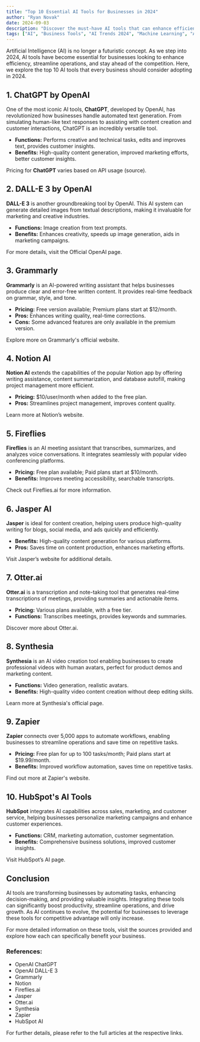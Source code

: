 ```yaml
---
title: "Top 10 Essential AI Tools for Businesses in 2024"
author: "Ryan Novak"
date: 2024-09-03
description: "Discover the must-have AI tools that can enhance efficiency, automate tasks, and drive growth for businesses in 2024."
tags: ["AI", "Business Tools", "AI Trends 2024", "Machine Learning", "Artificial Intelligence", "Productivity Tools", "AI Automation"]
---
```



Artificial Intelligence (AI) is no longer a futuristic concept. As we step into 2024, AI tools have become essential for businesses looking to enhance efficiency, streamline operations, and stay ahead of the competition. Here, we explore the top 10 AI tools that every business should consider adopting in 2024.

## 1. ChatGPT by OpenAI
One of the most iconic AI tools, **ChatGPT**, developed by OpenAI, has revolutionized how businesses handle automated text generation. From simulating human-like text responses to assisting with content creation and customer interactions, ChatGPT is an incredibly versatile tool.

- **Functions:** Performs creative and technical tasks, edits and improves text, provides customer insights.
- **Benefits:** High-quality content generation, improved marketing efforts, better customer insights.

Pricing for **ChatGPT** varies based on API usage (<ExternalLink href="https://www.openai.com/api">source</ExternalLink>).

## 2. DALL-E 3 by OpenAI
**DALL-E 3** is another groundbreaking tool by OpenAI. This AI system can generate detailed images from textual descriptions, making it invaluable for marketing and creative industries.

- **Functions:** Image creation from text prompts.
- **Benefits:** Enhances creativity, speeds up image generation, aids in marketing campaigns.

For more details, visit the <ExternalLink href="https://www.openai.com/dall-e-3">Official OpenAI page</ExternalLink>.

## 3. Grammarly
**Grammarly** is an AI-powered writing assistant that helps businesses produce clear and error-free written content. It provides real-time feedback on grammar, style, and tone.

- **Pricing:** Free version available; Premium plans start at $12/month.
- **Pros:** Enhances writing quality, real-time corrections.
- **Cons:** Some advanced features are only available in the premium version.

Explore more on <ExternalLink href="https://www.grammarly.com">Grammarly's official website</ExternalLink>.

## 4. Notion AI
**Notion AI** extends the capabilities of the popular Notion app by offering writing assistance, content summarization, and database autofill, making project management more efficient.

- **Pricing:** $10/user/month when added to the free plan.
- **Pros:** Streamlines project management, improves content quality.

Learn more at <ExternalLink href="https://www.notion.so">Notion’s website</ExternalLink>.

## 5. Fireflies
**Fireflies** is an AI meeting assistant that transcribes, summarizes, and analyzes voice conversations. It integrates seamlessly with popular video conferencing platforms.

- **Pricing:** Free plan available; Paid plans start at $10/month.
- **Benefits:** Improves meeting accessibility, searchable transcripts.

Check out <ExternalLink href="https://www.fireflies.ai">Fireflies.ai</ExternalLink> for more information.

## 6. Jasper AI
**Jasper** is ideal for content creation, helping users produce high-quality writing for blogs, social media, and ads quickly and efficiently.

- **Benefits:** High-quality content generation for various platforms.
- **Pros:** Saves time on content production, enhances marketing efforts.

Visit <ExternalLink href="https://www.jasper.ai">Jasper’s website</ExternalLink> for additional details.

## 7. Otter.ai
**Otter.ai** is a transcription and note-taking tool that generates real-time transcriptions of meetings, providing summaries and actionable items.

- **Pricing:** Various plans available, with a free tier.
- **Functions:** Transcribes meetings, provides keywords and summaries.

Discover more about <ExternalLink href="https://www.otter.ai">Otter.ai</ExternalLink>.

## 8. Synthesia
**Synthesia** is an AI video creation tool enabling businesses to create professional videos with human avatars, perfect for product demos and marketing content.

- **Functions:** Video generation, realistic avatars.
- **Benefits:** High-quality video content creation without deep editing skills.

Learn more at <ExternalLink href="https://www.synthesia.io">Synthesia's official page</ExternalLink>.

## 9. Zapier
**Zapier** connects over 5,000 apps to automate workflows, enabling businesses to streamline operations and save time on repetitive tasks.

- **Pricing:** Free plan for up to 100 tasks/month; Paid plans start at $19.99/month.
- **Benefits:** Improved workflow automation, saves time on repetitive tasks.

Find out more at <ExternalLink href="https://www.zapier.com">Zapier's website</ExternalLink>.

## 10. HubSpot's AI Tools
**HubSpot** integrates AI capabilities across sales, marketing, and customer service, helping businesses personalize marketing campaigns and enhance customer experiences.

- **Functions:** CRM, marketing automation, customer segmentation.
- **Benefits:** Comprehensive business solutions, improved customer insights.

Visit <ExternalLink href="https://www.hubspot.com">HubSpot’s AI page</ExternalLink>.

## Conclusion
AI tools are transforming businesses by automating tasks, enhancing decision-making, and providing valuable insights. Integrating these tools can significantly boost productivity, streamline operations, and drive growth. As AI continues to evolve, the potential for businesses to leverage these tools for competitive advantage will only increase.

For more detailed information on these tools, visit the sources provided and explore how each can specifically benefit your business.

### References:
- <ExternalLink href="https://www.openai.com/api">OpenAI ChatGPT</ExternalLink>
- <ExternalLink href="https://www.openai.com/dall-e-3">OpenAI DALL-E 3</ExternalLink>
- <ExternalLink href="https://www.grammarly.com">Grammarly</ExternalLink>
- <ExternalLink href="https://www.notion.so">Notion</ExternalLink>
- <ExternalLink href="https://www.fireflies.ai">Fireflies.ai</ExternalLink>
- <ExternalLink href="https://www.jasper.ai">Jasper</ExternalLink>
- <ExternalLink href="https://www.otter.ai">Otter.ai</ExternalLink>
- <ExternalLink href="https://www.synthesia.io">Synthesia</ExternalLink>
- <ExternalLink href="https://www.zapier.com">Zapier</ExternalLink>
- <ExternalLink href="https://www.hubspot.com">HubSpot AI</ExternalLink>

For further details, please refer to the full articles at the respective links.